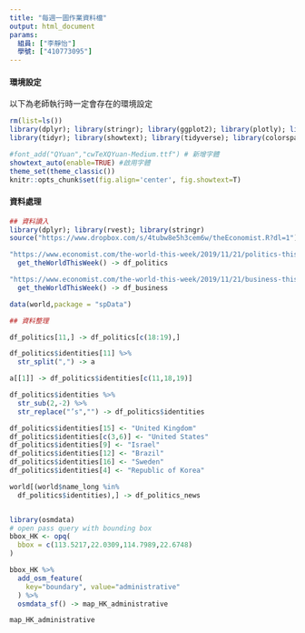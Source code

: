 ```yaml
---
title: "每週一圖作業資料檔"
output: html_document
params:
  組員: ["李靜怡"]  
  學號: ["410773095"]
---
```


#### 環境設定

以下為老師執行時一定會存在的環境設定
```r
rm(list=ls())
library(dplyr); library(stringr); library(ggplot2); library(plotly); library(lubridate); library(readr); library(colorspace); library(grDevices); library(shiny); library(shinyjs); library(scales)
library(tidyr); library(showtext); library(tidyverse); library(colorspace); library(magick); library(magrittr)

#font_add("QYuan","cwTeXQYuan-Medium.ttf") # 新增字體
showtext_auto(enable=TRUE) #啟用字體
theme_set(theme_classic())
knitr::opts_chunk$set(fig.align='center', fig.showtext=T)
```

#### 資料處理
  
```r
## 資料讀入
library(dplyr); library(rvest); library(stringr)
source("https://www.dropbox.com/s/4tubw8e5h3cem6w/theEconomist.R?dl=1")

"https://www.economist.com/the-world-this-week/2019/11/21/politics-this-week" %>%
  get_theWorldThisWeek() -> df_politics

"https://www.economist.com/the-world-this-week/2019/11/21/business-this-week" %>%
  get_theWorldThisWeek() -> df_business

data(world,package = "spData")

## 資料整理

df_politics[11,] -> df_politics[c(18:19),]

df_politics$identities[11] %>%
  str_split(",") -> a

a[[1]] -> df_politics$identities[c(11,18,19)]

df_politics$identities %>%
  str_sub(2,-2) %>%
  str_replace("’s","") -> df_politics$identities

df_politics$identities[15] <- "United Kingdom"
df_politics$identities[c(3,6)] <- "United States"
df_politics$identities[9] <- "Israel"
df_politics$identities[12] <- "Brazil"
df_politics$identities[16] <- "Sweden"
df_politics$identities[4] <- "Republic of Korea"

world[(world$name_long %in%
  df_politics$identities),] -> df_politics_news


library(osmdata)
# open pass query with bounding box
bbox_HK <- opq(
  bbox = c(113.5217,22.0309,114.7989,22.6748) 
) 

bbox_HK %>% 
  add_osm_feature(
    key="boundary", value="administrative"
  ) %>%
  osmdata_sf() -> map_HK_administrative

map_HK_administrative




```

